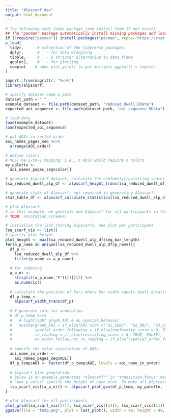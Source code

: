```yaml
---
title: "Alpscarf_dev"
output: html_document
---
```

```r
# The following code loads package (and install them if not exist).
## The "pacman" package automatically install missing packages and load them
if (!require("pacman")) install.packages("pacman", repos='https://stat.ethz.ch/CRAN/'); library(pacman)
p_load(
  tidyr,      # collection of the tidyverse packages:
  dplyr,      #   - for data wrangling
  tibble,     #   - a stricter alternative to data.frame
  ggplot2,    #   - for plotting
  cowplot    # adds plot_grid() to put multiple ggplot()'s togeter
)

import::from(magrittr, "%<>%")
library(alpscarf)
```

```r
# specify dataset name & path
dataset_path = "."
example_dataset <- file.path(dataset_path, "reduced_dwell.RData")
expected_aoi_sequence <- file.path(dataset_path, "aoi_sequence.RData")

# load data  
load(example_dataset)
load(expected_aoi_sequence)

# put AOIs in sorted order
aoi_names_pages_seq %<>%
  arrange(AOI_order)
```

```r
# define colors
# MUST be 1-to-1 mapping; i.e., n AOIs would require n colors
my_palette <- 
  aoi_names_pages_seq$color[]

# generate Alpscarf dataset; calculate the confomity/revisiting scores and translate them into bar height
lsa_reduced_dwell_alp_df <- alpscarf_height_trans(lsa_reduced_dwell_df, aoi_names_pages_seq)

# generate stats of Alpscarf; not required in generating Alpscarf.
stat_table_df <- alpscarf_calculate_statistics(lsa_reduced_dwell_alp_df, aoi_names_pages_seq)

# plot Alpscarf
# in this example, we generate one Alpscarf for all participants in the given dataset.
# TODO: annotation (creeks)

# initialise the list storing Alpscarfs, one plot per participant
lsa_scarf_vis <- list()
# specify plot height
plot_height <- max(lsa_reduced_dwell_alp_df$seq_bar_length)
for(a_p_name in unique(lsa_reduced_dwell_alp_df$p_name)){
  df_p <-
    lsa_reduced_dwell_alp_df %>%
    filter(p_name == a_p_name) 
  
  # for indexing
  a_p_nr <- 
    strsplit(a_p_name,"P")[[1]][2] %>%
    as.numeric()
  
  # calculate the position of bars where bar width equals dewll duration
  df_p_temp <-
    alpscarf_width_trans(df_p)
  
  # # generate info for annotation
  # df_p_temp %<>%
  #   # hightlight graph_AOI & no_special_behavior
  #   mutate(graph_AOI = if_else(AOI %in% c("G1_SUBJ", "G2_OBJ", "G3_DIFF"), 0, NULL),
  #          spatial_order_following = if_else(conformity_score > 0, TRUE, FALSE),
  #          re_reading = if_else(revisiting_score > 0, TRUE, FALSE),
  #          no_order_follow_nor_re_reading = if_else(!spatial_order_following & !re_reading, 0, NULL))
  
  # specify the color association of AOIs
  aoi_name_in_order <- 
    aoi_names_pages_seq$AOI[]
  df_p_temp$AOI <- factor(df_p_temp$AOI, levels = aoi_name_in_order)
  
  # Alpscarf plot generation
  # below is an example generates "Alpscarf"" in "transition-focus" mode. One can also generate Alpscarf in duration-focus mode, or even traditional scarf plot.
  # "max_y_value" specify the height of each plot. To make all Alpscarf comparable, generating Alpscarfs in the same height is highly recommended.
  lsa_scarf_vis[[a_p_nr]] <- alpscarf_plot_gen(df_p_temp, my_palette, TRANSITION_FOCUS = TRUE, ALPSCARF_EN = TRUE,  max_y_value = plot_height)
}

# plot Alpscarf for all participants
plot_grid(lsa_scarf_vis[[7]], lsa_scarf_vis[[14]], lsa_scarf_vis[[11]], lsa_scarf_vis[[17]], lsa_scarf_vis[[15]], lsa_scarf_vis[[5]], lsa_scarf_vis[[1]], lsa_scarf_vis[[13]], lsa_scarf_vis[[16]], lsa_scarf_vis[[6]], lsa_scarf_vis[[4]], lsa_scarf_vis[[10]], lsa_scarf_vis[[12]], lsa_scarf_vis[[2]], lsa_scarf_vis[[3]], lsa_scarf_vis[[18]], lsa_scarf_vis[[8]], align = "hv", ncol = 2)
ggsave(file = "temp.png", plot = last_plot(), width = 49, height = 49, device = "png", bg = "transparent")
```
